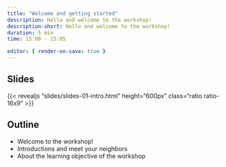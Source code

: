 ```yaml
---
title: "Welcome and getting started"
description: Hello and welcome to the workshop!
description-short: Hello and welcome to the workshop!
duration: 5 min
time: 15:00 - 15:05

editor: { render-on-save: true }
---
```


## Slides

{{< revealjs "slides/slides-01-intro.html" height="600px" class="ratio ratio-16x9" >}}

## Outline

- Welcome to the workshop!
- Introductions and meet your neighbors
- About the learning objective of the workshop
